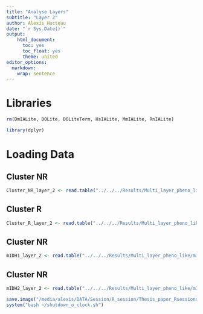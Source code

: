 ```yaml
---
title: "Analyse Layers"
subtitle: "Layer 2"
author: Alexis Hucteau
date: "`r Sys.Date()`"
output:
    html_document:
      toc: yes
      toc_float: yes
      theme: united
editor_options:
  markdown:
    wrap: sentence
---
```


# Libraries

```r
rm(DmIALite, DOLite, DOLiteTerm, HsIALite, MmIALite, RnIALite)

library(dplyr)
```

# Loading Data

## Cluster NR

```r
Cluster_NR_layer_2 <- read.table("../../../Results/Multi_layer_pheno_like/Cluster_NR/Layer_2/Cluster_NR_Common_regulonlaml_GRN_network.tsv", sep = "\t", header = T)
```

## Cluster R

```r
Cluster_R_layer_2 <- read.table("../../../Results/Multi_layer_pheno_like/Cluster_R/Layer_2/Cluster_R_Common_regulonlaml_GRN_network.tsv", sep = "\t", header = T)
```

## Cluster NR

```r
mIDH1_layer_2 <- read.table("../../../Results/Multi_layer_pheno_like/mIDH1/Layer_2/mIDH1_Common_regulonlaml_GRN_network.tsv", sep = "\t", header = T)
```

## Cluster NR

```r
mIDH2_layer_2 <- read.table("../../../Results/Multi_layer_pheno_like/mIDH2/Layer_2/mIDH2_Common_regulonlaml_GRN_network.tsv", sep = "\t", header = T)
```


```r
save.image("/media/alexis/DATA/Session/R_session/Thesis_paper_Rsessions/Multi_layer_phenolike/Analysing_Multilayer.RData")
system("bash ~/shutdown_o_clock.sh")
```

